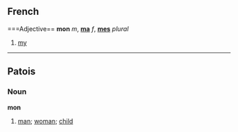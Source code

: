 ==French==
===Adjective==
'''mon''' ''m'', '''[[ma]]''' ''f'', '''[[mes]]''' ''plural''

# [[my]]

----

==Patois==
===Noun===
'''mon'''

# [[man]]; [[woman]]; [[child]]